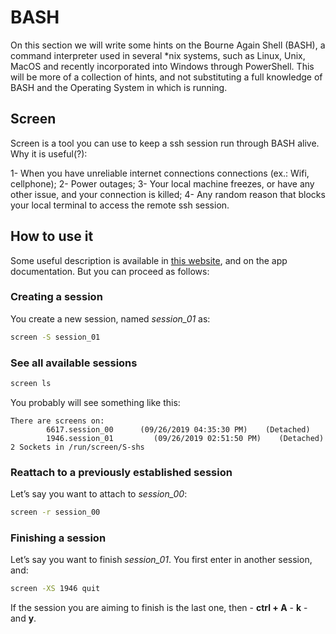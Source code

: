 # BASH
On this section we will write some hints on the Bourne Again Shell (BASH), a command interpreter used in several *nix systems, such as Linux, Unix, MacOS and recently incorporated into Windows through PowerShell. This will be more of a collection of hints, and not substituting a full knowledge of BASH and the Operating System in which is running.

## Screen
Screen is a tool you can use to keep a ssh session run through BASH alive. Why it is useful(?):

1- When you have unreliable internet connections connections (ex.: Wifi, cellphone);
2- Power outages;
3- Your local machine freezes, or have any other issue, and your connection is killed;
4- Any random reason that blocks your local terminal to access the remote ssh session.

## How to use it
Some useful description is available in [this website](https://web.archive.org/web/20230606181644/https://www.networkworld.com/article/3441777/how-the-linux-screen-tool-can-save-your-tasks-and-your-sanity-if-ssh-is-interrupted.html), and on the app documentation. But you can proceed as follows:

### Creating a session
You create a new session, named _session_01_ as:

```bash
screen -S session_01
```

### See all available sessions
```bash
screen ls
```

You probably will see something like this:
```
There are screens on:
        6617.session_00      (09/26/2019 04:35:30 PM)    (Detached)
        1946.session_01         (09/26/2019 02:51:50 PM)    (Detached)
2 Sockets in /run/screen/S-shs
```

### Reattach to a previously established session
Let's say you want to attach to _session_00_:
```bash
screen -r session_00
```

### Finishing a session
Let's say you want to finish _session_01_. You first enter in another session, and:
```bash
screen -XS 1946 quit
```

If the session you are aiming to finish is the last one, then
- **ctrl + A**
- **k**
- and **y**.